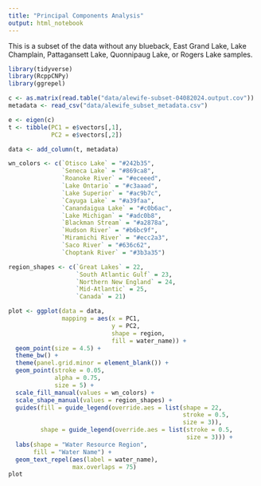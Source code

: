 ```yaml
---
title: "Principal Components Analysis"
output: html_notebook
---
```



This is a subset of the data without any blueback, East Grand Lake, Lake Champlain, Pattagansett Lake, Quonnipaug Lake, or Rogers Lake samples.


```r
library(tidyverse)
library(RcppCNPy)
library(ggrepel)
```


```r
c <- as.matrix(read.table("data/alewife-subset-04082024.output.cov"))
metadata <- read_csv("data/alewife_subset_metadata.csv")

e <- eigen(c)
t <- tibble(PC1 = e$vectors[,1],
            PC2 = e$vectors[,2])

data <- add_column(t, metadata)
```


```r
wn_colors <- c(`Otisco Lake` = "#242b35",
               `Seneca Lake` = "#869ca8", 
               `Roanoke River` = "#eceeed",
               `Lake Ontario` = "#c3aaad",
               `Lake Superior` = "#ac9b7c",
               `Cayuga Lake` = "#a39faa",
               `Canandaigua Lake` = "#c0b6ac",
               `Lake Michigan` = "#adc0b8",
               `Blackman Stream` = "#a2878a",
               `Hudson River` = "#b6bc9f",
               `Miramichi River` = "#ecc2a3",
               `Saco River` = "#636c62",
               `Choptank River` = "#3b3a35")

region_shapes <- c(`Great Lakes` = 22,
                   `South Atlantic Gulf` = 23,
                   `Northern New England` = 24,
                   `Mid-Atlantic` = 25,
                   `Canada` = 21)
```


```r
plot <- ggplot(data = data, 
               mapping = aes(x = PC1,
                             y = PC2,
                             shape = region,
                             fill = water_name)) +
  geom_point(size = 4.5) +
  theme_bw() +
  theme(panel.grid.minor = element_blank()) +
  geom_point(stroke = 0.05,
             alpha = 0.75,
             size = 5) +
  scale_fill_manual(values = wn_colors) +
  scale_shape_manual(values = region_shapes) +
  guides(fill = guide_legend(override.aes = list(shape = 22,
                                                 stroke = 0.5,
                                                 size = 3)),
         shape = guide_legend(override.aes = list(stroke = 0.5,
                                                  size = 3))) +
  labs(shape = "Water Resource Region",
       fill = "Water Name") +
  geom_text_repel(aes(label = water_name),
                  max.overlaps = 75)
plot
```


